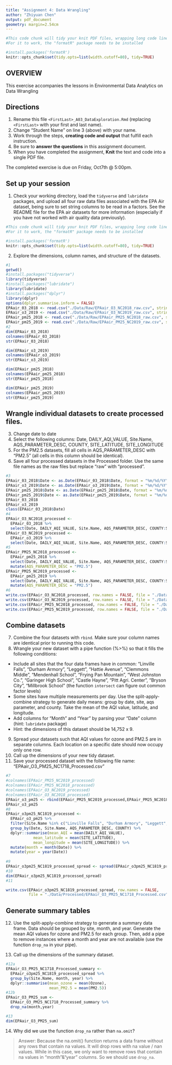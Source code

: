 ```yaml
---
title: "Assignment 4: Data Wrangling"
author: "Zhiyuan Chen"
output: pdf_document
geometry: margin=2.54cm
---
```


```r
#This code chunk will tidy your knit PDF files, wrapping long code lines
#For it to work, the "formatR" package needs to be installed

#install.packages('formatR')
knitr::opts_chunk$set(tidy.opts=list(width.cutoff=80), tidy=TRUE)
```

## OVERVIEW

This exercise accompanies the lessons in Environmental Data Analytics on Data Wrangling 

## Directions
1.  Rename this file `<FirstLast>_A03_DataExploration.Rmd` (replacing `<FirstLast>` with your first and last name).
2. Change "Student Name" on line 3 (above) with your name.
3. Work through the steps, **creating code and output** that fulfill each instruction.
4. Be sure to **answer the questions** in this assignment document.
5. When you have completed the assignment, **Knit** the text and code into a single PDF file.

The completed exercise is due on Friday, Oct7th @ 5:00pm.

## Set up your session 
1. Check your working directory, load the `tidyverse` and `lubridate` packages, and upload all four raw data files associated with the EPA Air dataset, being sure to set string columns to be read in a factors. See the README file for the EPA air datasets for more information (especially if you have not worked with air quality data previously). 

```r
#This code chunk will tidy your knit PDF files, wrapping long code lines
#For it to work, the "formatR" package needs to be installed

#install.packages('formatR')
knitr::opts_chunk$set(tidy.opts=list(width.cutoff=80), tidy=TRUE)
```

2. Explore the dimensions, column names, and structure of the datasets. 

```r
#1
getwd()
#install.packages("tidyverse")
library(tidyverse)
#install.packages("lubridate")
library(lubridate)
#install.packages("dplyr")
library(dplyr)
options(dplyr.summarise.inform = FALSE)
EPAair_03_2018 <- read.csv("./Data/Raw/EPAair_O3_NC2018_raw.csv", stringsAsFactors = TRUE)
EPAair_o3_2019 <- read.csv("./Data/Raw/EPAair_O3_NC2019_raw.csv", stringsAsFactors = TRUE)
EPAair_pm25_2018 <- read.csv("./Data/Raw/EPAair_PM25_NC2018_raw.csv", stringsAsFactors = TRUE)
EPAair_pm25_2019 <- read.csv("./Data/Raw/EPAair_PM25_NC2019_raw.csv", stringsAsFactors = TRUE)
#2
dim(EPAair_03_2018)
colnames(EPAair_03_2018)
str(EPAair_03_2018)

dim(EPAair_o3_2019)
colnames(EPAair_o3_2019)
str(EPAair_o3_2019)

dim(EPAair_pm25_2018)
colnames(EPAair_pm25_2018)
str(EPAair_pm25_2018)

dim(EPAair_pm25_2019)
colnames(EPAair_pm25_2019)
str(EPAair_pm25_2019)
```

## Wrangle individual datasets to create processed files.
3. Change date to date
4. Select the following columns: Date, DAILY_AQI_VALUE, Site.Name, AQS_PARAMETER_DESC, COUNTY, SITE_LATITUDE, SITE_LONGITUDE
5. For the PM2.5 datasets, fill all cells in AQS_PARAMETER_DESC with "PM2.5" (all cells in this column should be identical).
6. Save all four processed datasets in the Processed folder. Use the same file names as the raw files but replace "raw" with "processed".

```r
#3
EPAair_03_2018$Date <- as.Date(EPAair_03_2018$Date, format = "%m/%d/%Y")
EPAair_o3_2019$Date <- as.Date(EPAair_o3_2019$Date, format = "%m/%d/%Y")
EPAair_pm25_2018$Date <- as.Date(EPAair_pm25_2018$Date, format = "%m/%d/%Y")
EPAair_pm25_2019$Date <- as.Date(EPAair_pm25_2019$Date, format = "%m/%d/%Y")
EPAair_03_2018
EPAair_o3_2019
class(EPAair_03_2018$Date)
#4
EPAair_O3_NC2018_processed <-
  EPAair_03_2018 %>%
  select(Date, DAILY_AQI_VALUE, Site.Name, AQS_PARAMETER_DESC, COUNTY:SITE_LONGITUDE)
EPAair_O3_NC2019_processed <-
  EPAair_o3_2019 %>%
  select(Date, DAILY_AQI_VALUE, Site.Name, AQS_PARAMETER_DESC, COUNTY:SITE_LONGITUDE)
#5
EPAair_PM25_NC2018_processed <-
  EPAair_pm25_2018 %>%
  select(Date, DAILY_AQI_VALUE, Site.Name, AQS_PARAMETER_DESC, COUNTY:SITE_LONGITUDE) %>%
  mutate(AQS_PARAMETER_DESC = "PM2.5")
EPAair_PM25_NC2019_processed <-
  EPAair_pm25_2019 %>%
  select(Date, DAILY_AQI_VALUE, Site.Name, AQS_PARAMETER_DESC, COUNTY:SITE_LONGITUDE) %>%
  mutate(AQS_PARAMETER_DESC = "PM2.5")
#6
write.csv(EPAair_O3_NC2018_processed, row.names = FALSE, file = "./Data/Processed/EPAair_O3_NC2018_processed.csv")
write.csv(EPAair_O3_NC2019_processed, row.names = FALSE, file = "./Data/Processed/EPAair_O3_NC2019_processed.csv")
write.csv(EPAair_PM25_NC2018_processed, row.names = FALSE, file = "./Data/Processed/EPAair_PM25_NC2018_processed.csv")
write.csv(EPAair_PM25_NC2019_processed, row.names = FALSE, file = "./Data/Processed/EPAair_PM25_NC2019_processed.csv")
```


## Combine datasets
7. Combine the four datasets with `rbind`. Make sure your column names are identical prior to running this code. 
8. Wrangle your new dataset with a pipe function (%>%) so that it fills the following conditions: 

* Include all sites that the four data frames have in common: "Linville Falls", "Durham Armory", "Leggett", "Hattie Avenue", "Clemmons Middle", "Mendenhall School", "Frying Pan Mountain", "West Johnston Co.", "Garinger High School", "Castle Hayne", "Pitt Agri. Center", "Bryson City", "Millbrook School" (the function `intersect` can figure out common factor levels)
* Some sites have multiple measurements per day. Use the split-apply-combine strategy to generate daily means: group by date, site, aqs parameter, and county. Take the mean of the AQI value, latitude, and longitude.
* Add columns for "Month" and "Year" by parsing your "Date" column (hint: `lubridate` package)
* Hint: the dimensions of this dataset should be 14,752 x 9.

9. Spread your datasets such that AQI values for ozone and PM2.5 are in separate columns. Each location on a specific date should now occupy only one row.
10. Call up the dimensions of your new tidy dataset.
11. Save your processed dataset with the following file name: "EPAair_O3_PM25_NC1718_Processed.csv"

```r
#7
#colnames(EPAair_PM25_NC2019_processed)
#colnames(EPAair_PM25_NC2018_processed)
#colnames(EPAair_O3_NC2019_processed)
#colnames(EPAair_O3_NC2018_processed)
EPAair_o3_pm25 <- rbind(EPAair_PM25_NC2019_processed,EPAair_PM25_NC2018_processed,EPAair_O3_NC2019_processed,EPAair_O3_NC2018_processed)
EPAair_o3_pm25
#8
EPAair_o3pm25_NC1819_processed <-
  EPAair_o3_pm25 %>%
  filter(Site.Name %in% c("Linville Falls", "Durham Armory", "Leggett", "Hattie Avenue", "Clemmons Middle", "Mendenhall School", "Frying Pan Mountain", "West Johnston Co.", "Garinger High School", "Castle Hayne", "Pitt Agri. Center", "Bryson City", "Millbrook School")) %>%
  group_by(Date, Site.Name, AQS_PARAMETER_DESC, COUNTY) %>%
  dplyr::summarise(mean_AQI = mean(DAILY_AQI_VALUE),
            mean_latitude = mean(SITE_LATITUDE),
            mean_longitude = mean(SITE_LONGITUDE)) %>%
  mutate(month = month(Date)) %>%
  mutate(year = year(Date))
  
#9
EPAair_o3pm25_NC1819_processed_spread <- spread(EPAair_o3pm25_NC1819_processed, AQS_PARAMETER_DESC, mean_AQI)
#10
dim(EPAair_o3pm25_NC1819_processed_spread)
#11

write.csv(EPAair_o3pm25_NC1819_processed_spread, row.names = FALSE, 
          file = "./Data/Processed/EPAair_O3_PM25_NC1718_Processed.csv")
```


## Generate summary tables
12. Use the split-apply-combine strategy to generate a summary data frame. Data should be grouped by site, month, and year. Generate the mean AQI values for ozone and PM2.5 for each group. Then, add a pipe to remove instances where a month and year are not available (use the function `drop_na` in your pipe). 

13. Call up the dimensions of the summary dataset.

```r
#12a
EPAair_O3_PM25_NC1718_Processed_summary <-
  EPAair_o3pm25_NC1819_processed_spread %>%
  group_by(Site.Name, month, year) %>%
  dplyr::summarise(mean_ozone = mean(Ozone),
                   mean_PM2.5 = mean(PM2.5))
#12b
EPAair_O3_PM25_sum <-
  EPAair_O3_PM25_NC1718_Processed_summary %>%
  drop_na(month,year)

#13
dim(EPAair_O3_PM25_sum)
```

14. Why did we use the function `drop_na` rather than `na.omit`?

> Answer: Because the na.omit() function returns a data frame without any rows that contain na values. It will drop rows with na value / nan values. While in this case, we only want to remove rows that contain na values in "month"&"year" columns. So we should use `drop_na`.
